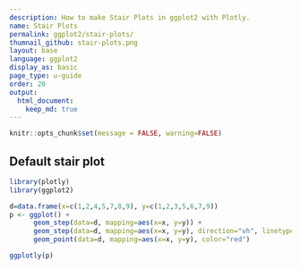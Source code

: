 ```yaml
---
description: How to make Stair Plots in ggplot2 with Plotly.
name: Stair Plots
permalink: ggplot2/stair-plots/
thumnail_github: stair-plots.png
layout: base
language: ggplot2
display_as: basic 
page_type: u-guide
order: 20
output:
  html_document:
    keep_md: true
---
```


```r
knitr::opts_chunk$set(message = FALSE, warning=FALSE)
```

## Default stair plot


```r
library(plotly)
library(ggplot2)

d=data.frame(x=c(1,2,4,5,7,8,9), y=c(1,2,3,5,6,7,9))
p <- ggplot() +
      geom_step(data=d, mapping=aes(x=x, y=y)) +
      geom_step(data=d, mapping=aes(x=x, y=y), direction="vh", linetype=3) +
      geom_point(data=d, mapping=aes(x=x, y=y), color="red") 

ggplotly(p)
```


<!--------------------- EXAMPLE BREAK ------------------------->
